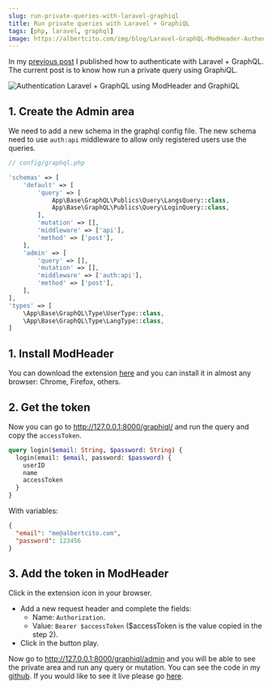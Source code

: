 ```yaml
---
slug: run-private-queries-with-laravel-graphiql
title: Run private queries with Laravel + GraphiQL
tags: [php, laravel, graphql]
image: https://albertcito.com/img/blog/Laravel-GraphQL-ModHeader-Authentication.png
---
```



In my [previous post](/blog/authentication-laravel-graphql-1) I published how to authenticate with Laravel + GraphQL. The current post is to know how run a private query using Graph*i*QL.

<Image
  src="/img/blog/Laravel-GraphQL-ModHeader-Authentication.png"
  alt="Authentication Laravel + GraphQL using ModHeader and GraphiQL"
  title="Authentication Laravel + GraphQL using ModHeader and GraphiQL"
/>

<!--truncate-->

## 1. Create the Admin area

We need to add a new schema in the graphql config file. The new schema need to use `auth:api` middleware to allow only registered users use the queries. 

```php
// config/graphql.php

'schemas' => [
    'default' => [
        'query' => [
            App\Base\GraphQL\Publics\Query\LangsQuery::class,
            App\Base\GraphQL\Publics\Query\LoginQuery::class,
        ],
        'mutation' => [],
        'middleware' => ['api'],
        'method' => ['post'],
    ],
    'admin' => [
        'query' => [],
        'mutation' => [],
        'middleware' => ['auth:api'],
        'method' => ['post'],
    ],
],
'types' => [
    \App\Base\GraphQL\Type\UserType::class,
    \App\Base\GraphQL\Type\LangType::class,
]
```

## 1. Install ModHeader

You can download the extension [here](https://bewisse.com/modheader/) and you can install it in almost any browser: Chrome, Firefox, others.

## 2. Get the token

Now you can go to http://127.0.0.1:8000/graphiql/ and run the query and copy the `accessToken`.
```graphql
query login($email: String, $password: String) {
  login(email: $email, password: $password) {
    userID
    name
    accessToken
  }
}
```
With variables: 
```json
{
  "email": "me@albertcito.com",
  "password": 123456
}
```

## 3. Add the token in ModHeader

Click in the extension icon in your browser. 
- Add a new request header and complete the fields: 
   - Name: `Authorization`.
   - Value: `Bearer $accessToken` ($accessToken is the value copied in the step 2).
- Click in the button play.

Now go to http://127.0.0.1:8000/graphiql/admin and you will be able to see the private area and run any query or mutation. You can see the code in my [github](https://github.com/albertcito/laravel-graphql-api). If you would like to see it live please go [here](https://laravel-graphql-api.herokuapp.com/graphiql).
